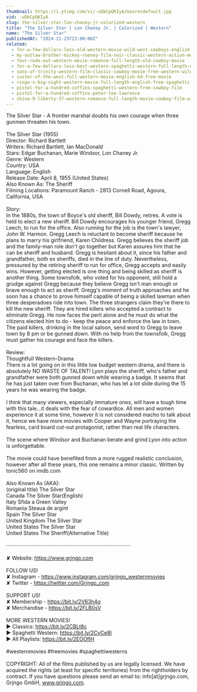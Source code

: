 ```yaml
---
thumbnail: https://i.ytimg.com/vi/-uDbCpQKIyA/maxresdefault.jpg
vid: -uDbCpQKIyA
slug: the-silver-star-lon-chaney-jr-colorized-western
title: "The Silver Star | Lon Chaney Jr. | Colorized | Western"
name: "The Silver Star"
publishedAt: "2024-11-25T23:00:00Z"
related:
  - for-a-few-dollars-less-old-western-movie-wild-west-cowboys-english
  - my-outlaw-brother-mickey-rooney-film-noir-classic-western-action-movie-romance
  - four-rode-out-western-movie-romance-full-length-old-cowboy-movie
  - for-a-few-dollars-less-best-western-spaghetti-western-full-length-movie-wild-west
  - sons-of-trinity-western-film-classic-cowboy-movie-free-western-wild-west-full-length-movie
  - custer-of-the-west-full-western-movie-english-hd-free-movie
  - ringo-s-big-night-western-movie-full-length-english-free-spaghetti-western
  - pistol-for-a-hundred-coffins-spaghetti-western-free-cowboy-film
  - pistol-for-a-hundred-coffins-peter-lee-lawrence
  - china-9-liberty-37-western-romance-full-length-movie-cowboy-film-wild-west
---
```


The Silver Star - A frontier marshal doubts his own courage when three gunmen threaten his town.<br />
<br />
The Silver Star (1955)<br />
Director: Richard Bartlett<br />
Writers: Richard Bartlett, Ian MacDonald<br />
Stars: Edgar Buchanan, Marie Windsor, Lon Chaney Jr.<br />
Genre: Western<br />
Country: USA<br />
Language: English<br />
Release Date: April 8, 1955 (United States)<br />
Also Known As: The Sheriff <br />
Filming Locations: Paramount Ranch - 2813 Cornell Road, Agoura, California, USA<br />
<br />
Story:<br />
In the 1880s, the town of Boyce's old sheriff, Bill Dowdy, retires. A vote is held to elect a new sheriff. Bill Dowdy encourages his younger friend, Gregg Leech, to run for the office. Also running for the job is the town's lawyer, John W. Harmon. Gregg Leech is reluctant to become sheriff because he plans to marry his girlfriend, Karen Childress. Gregg believes the sheriff job and the family-man role don't go together but Karen assures him that he can be sheriff and husband. Gregg is hesitant about it, since his father and grandfather, both ex sheriffs, died in the line of duty. Nevertheless, pressured by the retiring sheriff to run for office, Gregg accepts and easily wins. However, getting elected is one thing and being skilled as sheriff is another thing. Some townsfolk, who voted for his opponent, still hold a grudge against Gregg because they believe Gregg isn't man enough or brave enough to act as sheriff. Gregg's moment of truth approaches and he soon has a chance to prove himself capable of being a skilled lawman when three desperadoes ride into town. The three strangers claim they're there to kill the new sheriff. They are hired killers who accepted a contract to eliminate Gregg. He now faces the peril alone and he must do what the citizens elected him to do - keep the peace and enforce the law in town. The paid killers, drinking in the local saloon, send word to Gregg to leave town by 8 pm or be gunned down. With no help from the townsfolk, Gregg must gather his courage and face the killers.<br />
<br />
Review:<br />
Thoughtfull Western-Drama<br />
There is a lot going on in this little low budget western drama, and there is absolutely NO WASTE OF TALENT! Lyon plays the sheriff, who's father and grandfather were both gunned down while wearing a badge. It seems that he has just taken over from Buchanan, who has let a lot slide during the 15 years he was wearing the badge.<br />
<br />
I think that many viewers, especially immature ones, will have a tough time with this tale...it deals with the fear of cowardice. All men and women experience it at some time, however it is not considered macho to talk about it, hence we have more movies with Cooper and Wayne portraying the fearless, card board cut-out protagonist, rather than real life characters.<br />
<br />
The scene where Windsor and Buchanan berate and grind Lyon into action is unforgettable.<br />
<br />
The movie could have benefited from a more rugged realistic conclusion, however after all these years, this one remains a minor classic. Written by tonic560 on imdb.com<br />
<br />
Also Known As (AKA):<br />
(original title) The Silver Star<br />
Canada The Silver Star(English)<br />
Italy Sfida a Green Valley<br />
Romania Steaua de argint<br />
Spain The Silver Star<br />
United Kingdom The Silver Star<br />
United States The Silver Star<br />
United States The Sheriff(Alternative Title)<br />
<br />
····················································································<br />
<br />
✘ Website: https://www.grjngo.com<br />
<br />
FOLLOW US!<br />
✘ Instagram - https://www.instagram.com/grjngo_westernmovies<br />
✘ Twitter - https://twitter.com/Grjngo_com<br />
<br />
SUPPORT US!<br />
✘ Membership - https://bit.ly/2V63h4q<br />
✘ Merchandise - https://bit.ly/2FLB0sV<br />
<br />
MORE WESTERN MOVIES! <br />
► Classics: https://bit.ly/2CBLt8c <br />
► Spaghetti Western: https://bit.ly/2CyCe8I <br />
► All Playlists: https://bit.ly/2EOOfIH <br />
<br />
#westernmovies #freemovies #spaghettiwesterns<br />
<br />
COPYRIGHT: All of the films published by us are legally licensed. We have acquired the rights (at least for specific territories) from the rightholders by contract. If you have questions please send an email to: info[at]grjngo.com, Grjngo GmbH, www.grjngo.com.